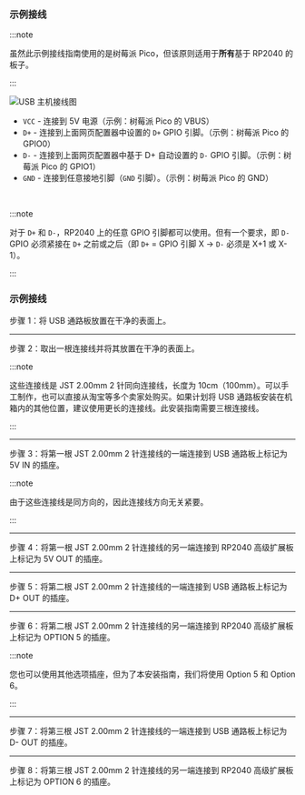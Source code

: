 
<Tabs groupId="boards" defaultValue="Generic USB Host Port">
<TabItem value="Generic USB Host Port" label="Generic USB 2.0 Host Port" default>

### 示例接线

:::note

虽然此示例接线指南使用的是树莓派 Pico，但该原则适用于**所有**基于 RP2040 的板子。

:::

![USB 主机接线图](../assets/images/gpc-add-ons-example-wiring-diagram-usb-host-port.png)

- `VCC` - 连接到 5V 电源（示例：树莓派 Pico 的 VBUS）
- `D+` - 连接到上面网页配置器中设置的 `D+` GPIO 引脚。（示例：树莓派 Pico 的 GPIO0）
- `D-` - 连接到上面网页配置器中基于 D+ 自动设置的 `D-` GPIO 引脚。（示例：树莓派 Pico 的 GPIO1）
- `GND` - 连接到任意接地引脚（`GND` 引脚）。（示例：树莓派 Pico 的 GND）

<br />

:::note

对于 `D+` 和 `D-`，RP2040 上的任意 GPIO 引脚都可以使用。但有一个要求，即 `D-` GPIO 必须紧接在 `D+` 之前或之后（即 `D+` = GPIO 引脚 X -> `D-` 必须是 X+1 或 X-1）。

:::

</TabItem>
<TabItem value="USB Passthrough Board" label="USB Passthrough Board" default>

### 示例接线

步骤 1：将 USB 通路板放置在干净的表面上。

---

步骤 2：取出一根连接线并将其放置在干净的表面上。

:::note

这些连接线是 JST 2.00mm 2 针同向连接线，长度为 10cm（100mm）。可以手工制作，也可以直接从淘宝等多个卖家处购买。如果计划将 USB 通路板安装在机箱内的其他位置，建议使用更长的连接线。此安装指南需要三根连接线。

:::

---

步骤 3：将第一根 JST 2.00mm 2 针连接线的一端连接到 USB 通路板上标记为 5V IN 的插座。

:::note

由于这些连接线是同方向的，因此连接线方向无关紧要。

:::

---

步骤 4：将第一根 JST 2.00mm 2 针连接线的另一端连接到 RP2040 高级扩展板上标记为 5V OUT 的插座。

---

步骤 5：将第二根 JST 2.00mm 2 针连接线的一端连接到 USB 通路板上标记为 D+ OUT 的插座。

---

步骤 6：将第二根 JST 2.00mm 2 针连接线的另一端连接到 RP2040 高级扩展板上标记为 OPTION 5 的插座。

:::note

您也可以使用其他选项插座，但为了本安装指南，我们将使用 Option 5 和 Option 6。

:::

---

步骤 7：将第三根 JST 2.00mm 2 针连接线的一端连接到 USB 通路板上标记为 D- OUT 的插座。

---

步骤 8：将第三根 JST 2.00mm 2 针连接线的另一端连接到 RP2040 高级扩展板上标记为 OPTION 6 的插座。

</TabItem>
</Tabs>
